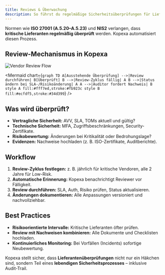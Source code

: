```yaml
---
title: Reviews & Überwachung
description: So führst du regelmäßige Sicherheitsüberprüfungen für Lieferanten durch und dokumentierst sie auditfest.
---
```


Normen wie **ISO 27001 (A.5.20–A.5.23)** und **NIS2** verlangen, dass **kritische Lieferanten regelmäßig überprüft** werden. Kopexa automatisiert diesen Prozess.

## Review-Mechanismus in Kopexa

![Vendor Review Flow](./images/vendor-review.png)

<Mermaid
  chart={`
graph TD
    A[Ausstehende Überprüfung] -->|Review durchführen| B[Überprüft]
    B -->|Review-Zyklus fällig| A
    B -->|Status ändern bei SLA-/Risikoänderung| A
    A -->|Auditor fordert Nachweis| B
    style A fill:#fff7ed,stroke:#fb923c
    style B fill:#ecfdf5,stroke:#34d399
`}
 />

## Was wird überprüft?

- **Vertragliche Sicherheit:** AVV, SLA, TOMs aktuell und gültig?  
- **Technische Sicherheit:** MFA, Zugriffsbeschränkungen, Security-Zertifikate.  
- **Risikobewertung:** Änderungen bei Kritikalität oder Bedrohungslage?  
- **Evidenzen:** Nachweise hochladen (z. B. ISO-Zertifikate, Auditberichte).

## Workflow

1. **Review-Zyklus festlegen:** z. B. jährlich für kritische Vendoren, alle 2 Jahre für Low-Risk.  
2. **Automatische Erinnerung:** Kopexa benachrichtigt Reviewer vor Fälligkeit.  
3. **Review durchführen:** SLA, Auth, Risiko prüfen, Status aktualisieren.  
4. **Änderungen dokumentieren:** Alle Anpassungen versioniert und nachvollziehbar.

## Best Practices

- **Risikoorientierte Intervalle:** Kritische Lieferanten öfter prüfen.  
- **Review mit Nachweisen kombinieren:** Alle Dokumente und Checklisten hochladen.  
- **Kontinuierliches Monitoring:** Bei Vorfällen (Incidents) sofortige Neubewertung.

Kopexa stellt sicher, dass **Lieferantenüberprüfungen** nicht nur ein Häkchen sind, sondern Teil eines **lebendigen Sicherheitsprozesses** – inklusive Audit-Trail.
